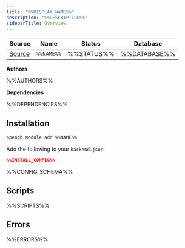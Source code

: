 ```yaml
---
title: "%%DISPLAY_NAME%%"
description: "%%DESCRIPTION%%"
sidebarTitle: Overview
---
```


| Source                                                                           | Name       | Status     | Database     |
| -------------------------------------------------------------------------------- | ---------- | ---------- | ------------ |
| [Source](https://github.com/rivet-gg/opengb-modules/tree/main/modules/%%NAME%%) | `%%NAME%%` | %%STATUS%% | %%DATABASE%% |

**Authors**

%%AUTHORS%%

**Dependencies**

%%DEPENDENCIES%%

## Installation

<Tabs>

<Tab title="CLI">

```sh CLI
opengb module add %%NAME%%
```

</Tab>

<Tab title="backend.json">

Add the following to your `backend.json`:

```json backend.json
%%INSTALL_CONFIG%%
```
</Tab>

</Tabs>

%%CONFIG_SCHEMA%%

## Scripts

<CardGroup>%%SCRIPTS%%</CardGroup>

## Errors

%%ERRORS%%

